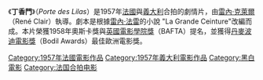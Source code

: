 {{unreferenced|time=2020-02-07}}
{{Infobox Film |
  name=丁香門|
  director=[[雷內·克萊爾|雷內·克萊爾]] |
  producer=雷內·克萊爾<br />[[André_Daven|André Daven]] |
  writer=雷內·克萊爾<br />[[雷內·法雷|雷內·法雷]]（René Fallet ）(原著小說)<br />[[尚·奧利爾|尚·奧利爾]]（Jean Aurel）|
  starring=[[皮亞·柏拉素|皮亞·柏拉素]]（Pierre Brasseur） <br /> [[喬治·布瑞森斯|喬治·布瑞森斯]]（Georges Brassens） <br /> [[亨利·維達爾|亨利·維達爾]]（Henri Vidal）<br /> [[丹尼·卡雷爾|丹尼·卡雷爾]]（Dany Carrel）|
  distributor=[[Filmsonor|Filmsonor]] |
  released={{flagicon|Italy}}1957年，9月20日<br />{{flagicon|France}}1957年9月25日 |
  runtime=95分|
  language=法語|
  country = [[法國|法國]] / [[義大利|義大利]] |
  budget= |
  music = 喬治·布瑞森斯|
  awards= |
  imdb_id=0050850 |
|}}

《'''丁香門'''》（''Porte des Lilas''）是1957年[[法國|法國]]與[[義大利|義大利]]合拍的劇情片，由[[雷內·克萊爾|雷內·克萊爾]]（René Clair）執導。劇本是根據[[雷內·法雷|雷內·法雷]]的小說 "La Grande Ceinture"改編而成。本片榮獲1958年奧斯卡獎與[[英國電影學院獎|英國電影學院獎]]（BAFTA）提名，並獲得[[丹麥|丹麥]][[波迪電影獎|波迪電影獎]]（Bodil Awards）最佳歐洲電影獎。

{{DEFAULTSORT:Porte des Lilas}}
[[Category:1957年法國電影作品|Category:1957年法國電影作品]]
[[Category:1957年義大利電影作品|Category:1957年義大利電影作品]]
[[Category:黑白電影|Category:黑白電影]]
[[Category:法国合拍电影|Category:法国合拍电影]]
{{movie-stub}}